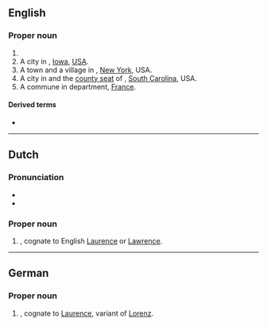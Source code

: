 ==English==
{{wp}}

===Proper noun===
{{en-prop}}

# {{surname|lang=en|from=French}}
# A city in {{l|en|Pocahontas County}}, [[Iowa]], [[USA]].
# A town and a village in {{l|en|Otsego County}}, [[New York]], USA.
# A city in and the [[county seat]] of {{l|en|Laurens County}}, [[South Carolina]], USA.
# A commune in {{l|en|Hérault}} department, [[France]].

{{c|en|Iowa, USA|New York, USA|South Carolina, USA|France}}

====Derived terms====
* {{l|en|Laurens County}}

----
==Dutch==
{{wikipedia|lang=nl}}

===Pronunciation===
* {{IPA|/ˈlɑu̯rəns/|lang=nl}}
* {{audio|Nl-Laurens.ogg|Audio|lang=nl}}

===Proper noun===
{{nl-proper noun}}
# {{given name|male|lang=nl}}, cognate to English [[Laurence]] or [[Lawrence]].

----

==German==

===Proper noun===
{{head|de|proper noun}}

# {{given name|male|lang=de}}, cognate to [[Laurence]], variant of [[Lorenz]].